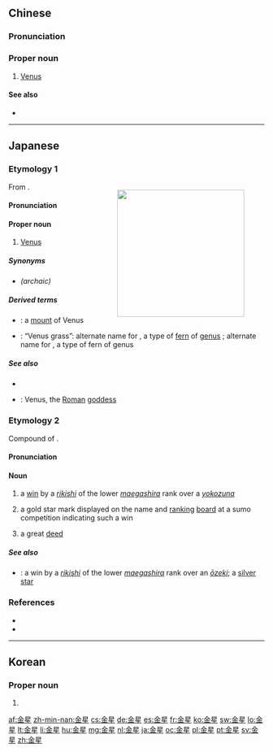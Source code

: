 ==Chinese==
{{zh-forms}}

===Pronunciation===
{{zh-pron
|m=Jīnxīng
|c=gam1 sing1
|h=pfs=Kîm-sên
|mn=qz,tp,xm:Kim-chhiⁿ/kh,zz:Kim-chheⁿ
|w=1jin xin
|cat=pn
}}

===Proper noun===
{{zh-proper noun}}

# {{lb|zh|planet}} [[Venus]]

====See also====
* {{list:planets of the Solar System/zh}}

{{zh-cat|Planets of the Solar System}}

----

==Japanese==

===Etymology 1===
<div style="float:right;">
{{wikipedia|lang=ja|金星|金星 (Kinsei)}}
{{wikipedia|Venus (planet)}}
[[File:Venus-real_color.jpg|thumb|250px|{{lang|ja|金星}}]]
</div>
{{ja-kanjitab|きん|せい|yomi=on}}
From {{etyl|ltc|ja|sort=きんせい}} {{m|ltc|金星|tr=kim seng||metal star; Venus|pos=in reference to {{w|Wu Xing}}}}.

====Pronunciation====
{{ja-pron|きんせい|acc=h|acc_ref=NHK,DJR|y=ko}}

====Proper noun====
{{ja-pos|proper|きんせい}}

# {{lb|ja|sort=きんせい|astronomy}} [[Venus]]

=====Synonyms=====
* {{ja-l|金曜|きんよう}} ''(archaic)''

=====Derived terms=====
* {{ja-l|金星丘|きんせいきゅう|Kinsei kyū}}: {{qualifier|[[palmistry]]}} a [[mount]] of Venus
* {{ja-l|金星草|きんせいそう|Kinsei sō}}: “Venus grass”: alternate name for {{ja-l|栗葉欄|クリハラン|kuriha ran}}, a type of [[fern]] of [[genus]] {{taxlink|Neocheiropteris|genus|noshow=1|ver=161017}}; alternate name for {{ja-l|三手裏星|ミツデウラボシ|mitsude uraboshi}}, a type of fern of genus {{taxlink|Selliguea|genus|noshow=1|ver=161017}}

=====See also=====
* {{list:planets of the Solar System/ja|sort=きんせい}}
* {{ja-l|ビーナス|Bīnasu}}: Venus, the [[Roman]] [[goddess]]

===Etymology 2===
<div style="float:right;">
{{wikipedia|lang=ja|金星 (相撲)|金星 (Kinboshi)}}
{{wikipedia|Kinboshi}}
</div>
{{ja-kanjitab|きん|ほし|k2=ぼし|yomi=j|r=y}}
Compound of {{compound|lang=ja|sort=きんぼし|金|tr1=kin|t1=gold|星|tr2=hoshi|t2=star}}. {{rendaku2|sort=きんぼし|hoshi|boshi}}

====Pronunciation====
{{ja-pron|きんぼし|acc=a|acc_ref=NHK,DJR|y=j}}

====Noun====
{{ja-noun|きんぼし}}

# {{lb|ja|sort=きんぼし|sumo}} a [[win]] by a ''[[力士#Japanese|rikishi]]'' of the lower ''[[前頭#Japanese|maegashira]]'' rank over a ''[[横綱#Japanese|yokozuna]]''
# {{lb|ja|sort=きんぼし|sumo}} a gold star mark displayed on the name and [[ranking]] [[board]] at a sumo competition indicating such a win
# {{lb|ja|sort=きんぼし|metaphor}} a great [[deed]]

=====See also=====
* {{ja-l|銀星|きんぼし|ginboshi}}: {{qualifier|sumo}} a win by a ''[[力士#Japanese|rikishi]]'' of the lower ''[[前頭#Japanese|maegashira]]'' rank over an ''[[大関#Japanese|ōzeki]]''; a [[silver]] [[star]]

===References===
<references/>
* {{R:Kokugo Dai Jiten}}
* {{R:Daijirin}}

{{topics|ja|Planets of the Solar System}}

----

==Korean==
{{ko-hanjatab|金|星}}

===Proper noun===
{{ko-noun|rv=Geumseong|hangeul=금성}}

# {{hanja form of|금성|Venus}}

[[af:金星]]
[[zh-min-nan:金星]]
[[cs:金星]]
[[de:金星]]
[[es:金星]]
[[fr:金星]]
[[ko:金星]]
[[sw:金星]]
[[lo:金星]]
[[lt:金星]]
[[li:金星]]
[[hu:金星]]
[[mg:金星]]
[[nl:金星]]
[[ja:金星]]
[[oc:金星]]
[[pl:金星]]
[[pt:金星]]
[[sv:金星]]
[[zh:金星]]